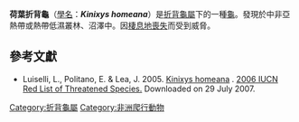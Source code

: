 {{Speciesbox
| image = Stutz-gelenkschildkroete-02.jpg
| status = VU
| status_system = IUCN3.1
| genus = Kinixys
| species = homeana
| authority = [[托馬斯·貝爾_(動物學家)|Bell]], 1827
| synonyms = 
* ''Kinixys homeana'' <small>Bell, 1827</small>
* ''Cinixys homeana'' <small>Wagler, 1830</small>
* ''Testudo (Kinyxis) homeana'' <small>Gray, 1831</small>
* ''Kinixys belliana homeana'' <small>Nutaphand, 1979</small>
| synonyms_ref=<ref name="Fritz 2007">{{Cite journal | journal = Vertebrate Zoology | title = Checklist of Chelonians of the World | year = 2007 | author = Fritz Uwe | coauthors = Peter Havaš | volume = 57 | issue = 2 | pages = 286 | id = ISSN 18640-5755 | url = http://www.cnah.org/pdf_files/851.pdf | archiveurl = https://www.webcitation.org/5v20ztMND?url=http://www.cnah.org/pdf_files/851.pdf | archivedate = 2010-12-17 | accessdate = 29 May 2012 | deadurl = yes }}</ref>
}}
'''荷葉折背龜'''（[[學名|學名]]：'''''Kinixys homeana'''''）是[[折背龜屬|折背龜屬]]下的一種[[龜|龜]]。發現於中非亞熱帶或熱帶低濕叢林、沼澤中。因[[棲息地喪失|棲息地喪失]]而受到威脅。

==參考文獻==
{{Reflist}}
* Luiselli, L., Politano, E. & Lea, J. 2005.  [http://www.iucnredlist.org/search/details.php/11003/all Kinixys homeana] {{Wayback|url=http://www.iucnredlist.org/search/details.php/11003/all |date=20070930170607 }}.   [http://www.iucnredlist.org 2006 IUCN Red List of Threatened Species. ] {{WebCite|url=https://www.webcitation.org/6137CKTqL?url=http://www.iucnredlist.org/ |date=20110819073403 |dateformat=iso }}  Downloaded on 29 July 2007.
{{Taxonbar|from=Q301423}}

[[Category:折背龜屬|Category:折背龜屬]]
[[Category:非洲爬行動物|Category:非洲爬行動物]]